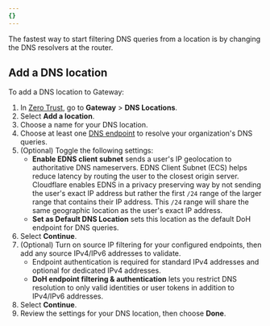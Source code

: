 ```yaml
---
{}
---
```



<GlossaryDefinition term="DNS location" />

The fastest way to start filtering DNS queries from a location is by changing the DNS resolvers at the router.

## Add a DNS location

To add a DNS location to Gateway:

1. In [Zero Trust](https://one.dash.cloudflare.com), go to **Gateway** > **DNS Locations**.
2. Select **Add a location**.
3. Choose a name for your DNS location.
4. Choose at least one [DNS endpoint](/cloudflare-one/connections/connect-devices/agentless/dns/locations/#dns-endpoints) to resolve your organization's DNS queries.
5. (Optional) Toggle the following settings:
   - **Enable EDNS client subnet** sends a user's IP geolocation to authoritative DNS nameservers. <GlossaryTooltip term="EDNS Client Subnet (ECS)" link="/cloudflare-one/glossary/?term=ecs">EDNS Client Subnet (ECS)</GlossaryTooltip> helps reduce latency by routing the user to the closest origin server. Cloudflare enables EDNS in a privacy preserving way by not sending the user's exact IP address but rather the first `/24` range of the larger range that contains their IP address. This `/24` range will share the same geographic location as the user's exact IP address.
   - **Set as Default DNS Location** sets this location as the default DoH endpoint for DNS queries.
6. Select **Continue**.
7. (Optional) Turn on source IP filtering for your configured endpoints, then add any source IPv4/IPv6 addresses to validate.
   - Endpoint authentication is required for standard IPv4 addresses and optional for dedicated IPv4 addresses.
   - **DoH endpoint filtering & authentication** lets you restrict DNS resolution to only valid identities or user tokens in addition to IPv4/IPv6 addresses.
8. Select **Continue**.
9. Review the settings for your DNS location, then choose **Done**.
